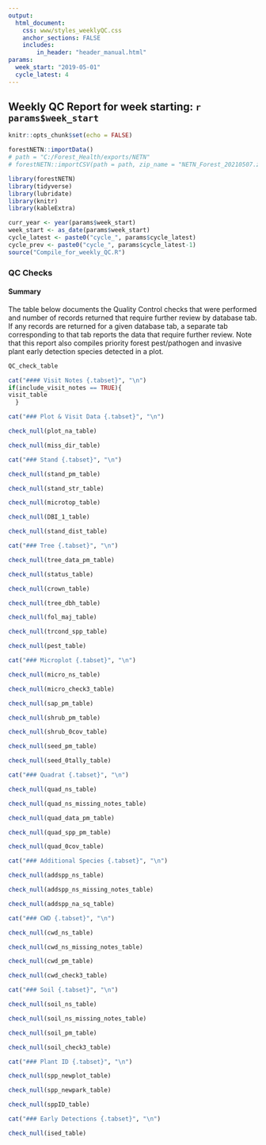 ```yaml
---
output: 
  html_document:
    css: www/styles_weeklyQC.css
    anchor_sections: FALSE
    includes:
        in_header: "header_manual.html"
params:
  week_start: "2019-05-01"
  cycle_latest: 4
---
```

Weekly QC Report for week starting: <span style="font-weight:bold;">`r params$week_start`</span> {.tabset .tabset-pills}
--------------------------------------------------
```r
knitr::opts_chunk$set(echo = FALSE)

```

```r
forestNETN::importData()
# path = "C:/Forest_Health/exports/NETN"
# forestNETN::importCSV(path = path, zip_name = "NETN_Forest_20210507.zip") # migration check 5/7
```

```r
library(forestNETN)
library(tidyverse)
library(lubridate)
library(knitr)
library(kableExtra)
```

```r
curr_year <- year(params$week_start)
week_start <- as_date(params$week_start)
cycle_latest <- paste0("cycle_", params$cycle_latest)
cycle_prev <- paste0("cycle_", params$cycle_latest-1)
source("Compile_for_weekly_QC.R")
```

### QC Checks {.tabset}
#### Summary {.tabset}
The table below documents the Quality Control checks that were performed and number of records returned that require further review by database tab. If any records are returned for a given database tab, a separate tab corresponding to that tab reports the data that require further review. Note that this report also compiles priority forest pest/pathogen and invasive plant early detection species detected in a plot. 

```r
QC_check_table
```

```r
cat("#### Visit Notes {.tabset}", "\n")
if(include_visit_notes == TRUE){
visit_table
  }
```

```r
cat("### Plot & Visit Data {.tabset}", "\n")

```

```r
check_null(plot_na_table)

check_null(miss_dir_table)
```


```r
cat("### Stand {.tabset}", "\n")

```

```r
check_null(stand_pm_table)

check_null(stand_str_table)

check_null(microtop_table)

check_null(DBI_1_table)

check_null(stand_dist_table)

```

```r
cat("### Tree {.tabset}", "\n")

```

```r
check_null(tree_data_pm_table)

check_null(status_table)

check_null(crown_table)

check_null(tree_dbh_table)

check_null(fol_maj_table)

check_null(trcond_spp_table)

check_null(pest_table)

```

```r
cat("### Microplot {.tabset}", "\n")

```

```r
check_null(micro_ns_table)

check_null(micro_check3_table)

check_null(sap_pm_table)

check_null(shrub_pm_table)

check_null(shrub_0cov_table)

check_null(seed_pm_table)

check_null(seed_0tally_table)

```

```r
cat("### Quadrat {.tabset}", "\n")

```

```r
check_null(quad_ns_table)

check_null(quad_ns_missing_notes_table)

check_null(quad_data_pm_table)

check_null(quad_spp_pm_table)

check_null(quad_0cov_table)

```


```r
cat("### Additional Species {.tabset}", "\n")

```

```r
check_null(addspp_ns_table)

check_null(addspp_ns_missing_notes_table)

check_null(addspp_na_sq_table)

```


```r
cat("### CWD {.tabset}", "\n")

```

```r
check_null(cwd_ns_table)

check_null(cwd_ns_missing_notes_table)

check_null(cwd_pm_table)

check_null(cwd_check3_table)
```


```r
cat("### Soil {.tabset}", "\n")

```

```r
check_null(soil_ns_table)

check_null(soil_ns_missing_notes_table)

check_null(soil_pm_table)

check_null(soil_check3_table)
```


```r
cat("### Plant ID {.tabset}", "\n")

```

```r
check_null(spp_newplot_table)

check_null(spp_newpark_table)

check_null(sppID_table)

```


```r
cat("### Early Detections {.tabset}", "\n")

```

```r
check_null(ised_table)
```



